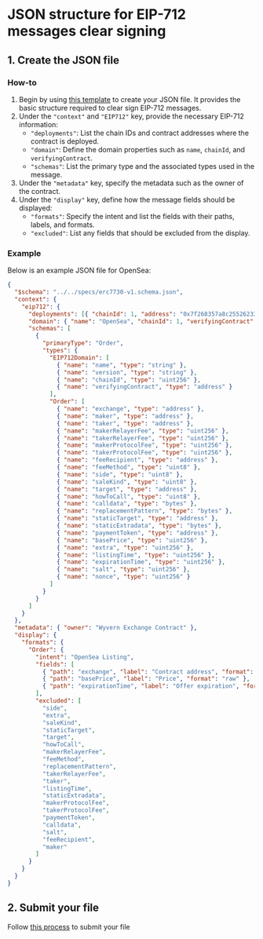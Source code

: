 # JSON structure for EIP-712 messages clear signing

## 1. Create the JSON file

### How-to

1. Begin by using [this template](https://github.com/LedgerHQ/clear-signing-erc7730-registry/blob/master/specs/templates/template-eip712.json) to create your JSON file. It provides the basic structure required to clear sign EIP-712 messages.
2. Under the `"context"` and `"EIP712"` key, provide the necessary EIP-712 information:
	- `"deployments"`: List the chain IDs and contract addresses where the contract is deployed.
	- `"domain"`: Define the domain properties such as `name`, `chainId`, and `verifyingContract`.
	- `"schemas"`: List the primary type and the associated types used in the message.
3. Under the `"metadata"` key, specify the metadata such as the owner of the contract.
4. Under the `"display"` key, define how the message fields should be displayed:
	- `"formats"`: Specify the intent and list the fields with their paths, labels, and formats.
	- `"excluded"`: List any fields that should be excluded from the display.

### Example 

Below is an example JSON file for OpenSea:

```json
{
  "$schema": "../../specs/erc7730-v1.schema.json",
  "context": {
    "eip712": {
      "deployments": [{ "chainId": 1, "address": "0x7f268357a8c2552623316e2562d90e642bb538e5" }],
      "domain": { "name": "OpenSea", "chainId": 1, "verifyingContract": "0x7f268357a8c2552623316e2562d90e642bb538e5" },
      "schemas": [
        {
          "primaryType": "Order",
          "types": {
            "EIP712Domain": [
              { "name": "name", "type": "string" },
              { "name": "version", "type": "string" },
              { "name": "chainId", "type": "uint256" },
              { "name": "verifyingContract", "type": "address" }
            ],
            "Order": [
              { "name": "exchange", "type": "address" },
              { "name": "maker", "type": "address" },
              { "name": "taker", "type": "address" },
              { "name": "makerRelayerFee", "type": "uint256" },
              { "name": "takerRelayerFee", "type": "uint256" },
              { "name": "makerProtocolFee", "type": "uint256" },
              { "name": "takerProtocolFee", "type": "uint256" },
              { "name": "feeRecipient", "type": "address" },
              { "name": "feeMethod", "type": "uint8" },
              { "name": "side", "type": "uint8" },
              { "name": "saleKind", "type": "uint8" },
              { "name": "target", "type": "address" },
              { "name": "howToCall", "type": "uint8" },
              { "name": "calldata", "type": "bytes" },
              { "name": "replacementPattern", "type": "bytes" },
              { "name": "staticTarget", "type": "address" },
              { "name": "staticExtradata", "type": "bytes" },
              { "name": "paymentToken", "type": "address" },
              { "name": "basePrice", "type": "uint256" },
              { "name": "extra", "type": "uint256" },
              { "name": "listingTime", "type": "uint256" },
              { "name": "expirationTime", "type": "uint256" },
              { "name": "salt", "type": "uint256" },
              { "name": "nonce", "type": "uint256" }
            ]
          }
        }
      ]
    }
  },
  "metadata": { "owner": "Wyvern Exchange Contract" },
  "display": {
    "formats": {
      "Order": {
        "intent": "OpenSea Listing",
        "fields": [
          { "path": "exchange", "label": "Contract address", "format": "raw" },
          { "path": "basePrice", "label": "Price", "format": "raw" },
          { "path": "expirationTime", "label": "Offer expiration", "format": "raw" }
        ],
        "excluded": [
          "side",
          "extra",
          "saleKind",
          "staticTarget",
          "target",
          "howToCall",
          "makerRelayerFee",
          "feeMethod",
          "replacementPattern",
          "takerRelayerFee",
          "taker",
          "listingTime",
          "staticExtradata",
          "makerProtocolFee",
          "takerProtocolFee",
          "paymentToken",
          "calldata",
          "salt",
          "feeRecipient",
          "maker"
        ]
      }
    }
  }
}
```

## 2. Submit your file

Follow [this process](./process#step-2-fork-the-official-registry-and-open-a-pull-request) to submit your file